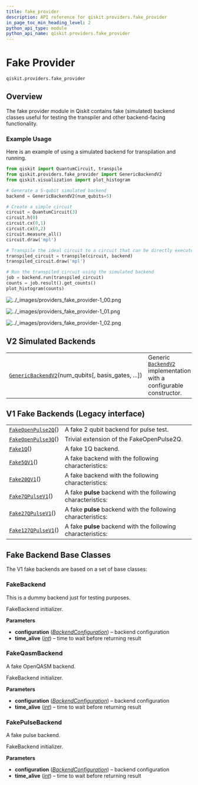 ```yaml
---
title: fake_provider
description: API reference for qiskit.providers.fake_provider
in_page_toc_min_heading_level: 2
python_api_type: module
python_api_name: qiskit.providers.fake_provider
---
```


<span id="module-qiskit.providers.fake_provider" />

<span id="qiskit-providers-fakeprovider" />

<span id="fake-provider-qiskit-providers-fake-provider" />

# Fake Provider

<span id="module-qiskit.providers.fake_provider" />

`qiskit.providers.fake_provider`

## Overview

The fake provider module in Qiskit contains fake (simulated) backend classes useful for testing the transpiler and other backend-facing functionality.

### Example Usage

Here is an example of using a simulated backend for transpilation and running.

```python
from qiskit import QuantumCircuit, transpile
from qiskit.providers.fake_provider import GenericBackendV2
from qiskit.visualization import plot_histogram

# Generate a 5-qubit simulated backend
backend = GenericBackendV2(num_qubits=5)

# Create a simple circuit
circuit = QuantumCircuit(3)
circuit.h(0)
circuit.cx(0,1)
circuit.cx(0,2)
circuit.measure_all()
circuit.draw('mpl')

# Transpile the ideal circuit to a circuit that can be directly executed by the backend
transpiled_circuit = transpile(circuit, backend)
transpiled_circuit.draw('mpl')

# Run the transpiled circuit using the simulated backend
job = backend.run(transpiled_circuit)
counts = job.result().get_counts()
plot_histogram(counts)
```

![../\_images/providers\_fake\_provider-1\_00.png](/images/api/qiskit/dev/providers_fake_provider-1_00.png)

![../\_images/providers\_fake\_provider-1\_01.png](/images/api/qiskit/dev/providers_fake_provider-1_01.png)

![../\_images/providers\_fake\_provider-1\_02.png](/images/api/qiskit/dev/providers_fake_provider-1_02.png)

## V2 Simulated Backends

|                                                                                                                                                            |                                                                                                                                |
| ---------------------------------------------------------------------------------------------------------------------------------------------------------- | ------------------------------------------------------------------------------------------------------------------------------ |
| [`GenericBackendV2`](qiskit.providers.fake_provider.GenericBackendV2 "qiskit.providers.fake_provider.GenericBackendV2")(num\_qubits\[, basis\_gates, ...]) | Generic [`BackendV2`](qiskit.providers.BackendV2 "qiskit.providers.BackendV2") implementation with a configurable constructor. |

## V1 Fake Backends (Legacy interface)

|                                                                                                                        |                                                              |
| ---------------------------------------------------------------------------------------------------------------------- | ------------------------------------------------------------ |
| [`FakeOpenPulse2Q`](qiskit.providers.fake_provider.FakeOpenPulse2Q "qiskit.providers.fake_provider.FakeOpenPulse2Q")() | A fake 2 qubit backend for pulse test.                       |
| [`FakeOpenPulse3Q`](qiskit.providers.fake_provider.FakeOpenPulse3Q "qiskit.providers.fake_provider.FakeOpenPulse3Q")() | Trivial extension of the FakeOpenPulse2Q.                    |
| [`Fake1Q`](qiskit.providers.fake_provider.Fake1Q "qiskit.providers.fake_provider.Fake1Q")()                            | A fake 1Q backend.                                           |
| [`Fake5QV1`](qiskit.providers.fake_provider.Fake5QV1 "qiskit.providers.fake_provider.Fake5QV1")()                      | A fake backend with the following characteristics:           |
| [`Fake20QV1`](qiskit.providers.fake_provider.Fake20QV1 "qiskit.providers.fake_provider.Fake20QV1")()                   | A fake backend with the following characteristics:           |
| [`Fake7QPulseV1`](qiskit.providers.fake_provider.Fake7QPulseV1 "qiskit.providers.fake_provider.Fake7QPulseV1")()       | A fake **pulse** backend with the following characteristics: |
| [`Fake27QPulseV1`](qiskit.providers.fake_provider.Fake27QPulseV1 "qiskit.providers.fake_provider.Fake27QPulseV1")()    | A fake **pulse** backend with the following characteristics: |
| [`Fake127QPulseV1`](qiskit.providers.fake_provider.Fake127QPulseV1 "qiskit.providers.fake_provider.Fake127QPulseV1")() | A fake **pulse** backend with the following characteristics: |

## Fake Backend Base Classes

The V1 fake backends are based on a set of base classes:

### FakeBackend

<Class id="qiskit.providers.fake_provider.FakeBackend" github="https://github.com/Qiskit/qiskit/tree/stable/1.1/qiskit/providers/fake_provider/fake_backend.py#L39-L158" signature="qiskit.providers.fake_provider.FakeBackend(configuration, time_alive=10)" modifiers="class">
  This is a dummy backend just for testing purposes.

  FakeBackend initializer.

  **Parameters**

  *   **configuration** ([*BackendConfiguration*](qiskit.providers.models.BackendConfiguration "qiskit.providers.models.BackendConfiguration")) – backend configuration
  *   **time\_alive** ([*int*](https://docs.python.org/3/library/functions.html#int "(in Python v3.12)")) – time to wait before returning result
</Class>

### FakeQasmBackend

<Class id="qiskit.providers.fake_provider.FakeQasmBackend" github="https://github.com/Qiskit/qiskit/tree/stable/1.1/qiskit/providers/fake_provider/fake_qasm_backend.py#L30-L72" signature="qiskit.providers.fake_provider.FakeQasmBackend" modifiers="class">
  A fake OpenQASM backend.

  FakeBackend initializer.

  **Parameters**

  *   **configuration** ([*BackendConfiguration*](qiskit.providers.models.BackendConfiguration "qiskit.providers.models.BackendConfiguration")) – backend configuration
  *   **time\_alive** ([*int*](https://docs.python.org/3/library/functions.html#int "(in Python v3.12)")) – time to wait before returning result
</Class>

### FakePulseBackend

<Class id="qiskit.providers.fake_provider.FakePulseBackend" github="https://github.com/Qiskit/qiskit/tree/stable/1.1/qiskit/providers/fake_provider/fake_pulse_backend.py#L24-L43" signature="qiskit.providers.fake_provider.FakePulseBackend" modifiers="class">
  A fake pulse backend.

  FakeBackend initializer.

  **Parameters**

  *   **configuration** ([*BackendConfiguration*](qiskit.providers.models.BackendConfiguration "qiskit.providers.models.BackendConfiguration")) – backend configuration
  *   **time\_alive** ([*int*](https://docs.python.org/3/library/functions.html#int "(in Python v3.12)")) – time to wait before returning result
</Class>

